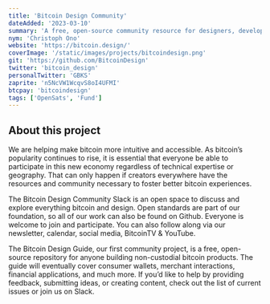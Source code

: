 ```yaml
---
title: 'Bitcoin Design Community'
dateAdded: '2023-03-10'
summary: 'A free, open-source community resource for designers, developers, and others working on non-custodial Bitcoin products.'
nym: 'Christoph Ono'
website: 'https://bitcoin.design/'
coverImage: '/static/images/projects/bitcoindesign.png'
git: 'https://github.com/BitcoinDesign'
twitter: 'bitcoin_design'
personalTwitter: 'GBKS'
zaprite: 'n5NcVW1WcqvS8oI4UFMI'
btcpay: 'bitcoindesign'
tags: ['OpenSats', 'Fund']
---
```


## About this project

We are helping make bitcoin more intuitive and accessible. As bitcoin’s popularity continues to rise, it is essential that everyone be able to participate in this new economy regardless of technical expertise or geography. That can only happen if creators everywhere have the resources and community necessary to foster better bitcoin experiences.

The Bitcoin Design Community Slack is an open space to discuss and explore everything bitcoin and design. Open standards are part of our foundation, so all of our work can also be found on Github. Everyone is welcome to join and participate. You can also follow along via our newsletter, calendar, social media, BitcoinTV & YouTube.

The Bitcoin Design Guide, our first community project, is a free, open-source repository for anyone building non-custodial bitcoin products. The guide will eventually cover consumer wallets, merchant interactions, financial applications, and much more. If you’d like to help by providing feedback, submitting ideas, or creating content, check out the list of current issues or join us on Slack.
